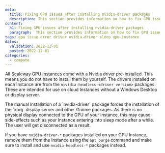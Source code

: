 ```yaml
---
meta:
  title: Fixing GPU issues after installing nvidia-driver packages
  description: This section provides information on how to fix GPU issues after installing nvidia-driver packages
content:
  h1: Fixing GPU issues after installing nvidia-driver packages
  paragraph:  This section provides information on how to fix GPU issues after installing nvidia-driver packages
tags: gpu issue error driver nvidia-driver sleep gpu-instance
dates:
  validation: 2022-12-01
  posted: 2022-12-01
categories:
  - compute
---
```


All Scaleway [GPU Instances](/compute/gpu/quickstart/) come with a Nvidia driver pre-installed. This means you do not have to install them by yourself.
The drivers installed on each Instance are from the `nividia-headless-<driver version>` packages. These are intended for use on cloud Instances without a Windows Desktop or display server. 

<Message type="important">
    The manual installation of a `nvidia-driver` package forces the installation of the `xorg` display server and other Gnome packages. As there is no physical display connected to the GPU of your Instance, this may cause side-effects such as your Instance entering into sleep mode after a while. The user will get disconnected as a result.
</Message>

If you have `nvidia-driver-*` packages installed on your GPU Instance, remove them from the Instance using the `apt purge` command and make sure to install and use `nvidia-headless-*` packages instead.